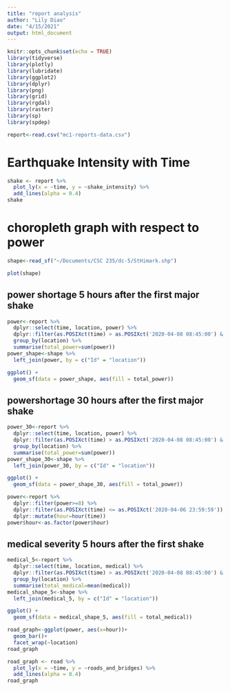 ```yaml
---
title: "report analysis"
author: "Lily Diao"
date: "4/15/2021"
output: html_document
---
```


```r
knitr::opts_chunk$set(echo = TRUE)
library(tidyverse)
library(plotly)
library(lubridate)
library(ggplot2)
library(dplyr)
library(png)
library(grid)
library(rgdal)
library(raster)
library(sp)
library(spdep)
```

```r
report<-read.csv("mc1-reports-data.csv")
```

# Earthquake Intensity with Time
```r
shake <- report %>%
  plot_ly(x = ~time, y = ~shake_intensity) %>%
  add_lines(alpha = 0.4) 
shake
```

# choropleth graph with respect to power
```r
shape<-read_sf("~/Documents/CSC 235/dc-5/StHimark.shp")
```

```r
plot(shape)
```

## power shortage 5 hours after the first major shake

```r
power<-report %>% 
  dplyr::select(time, location, power) %>% 
  dplyr::filter(as.POSIXct(time) > as.POSIXct('2020-04-08 08:45:00') & as.POSIXct(time) < as.POSIXct('2020-04-08 13:45:00') ) %>% 
  group_by(location) %>% 
  summarise(total_power=sum(power))
power_shape<-shape %>% 
  left_join(power, by = c("Id" = "location")) 
```

```r
ggplot() +
  geom_sf(data = power_shape, aes(fill = total_power)) 
```

## powershortage 30 hours after the first major shake
```r
power_30<-report %>% 
  dplyr::select(time, location, power) %>% 
  dplyr::filter(as.POSIXct(time) > as.POSIXct('2020-04-08 08:45:00') & as.POSIXct(time) < as.POSIXct('2020-04-09 14:45:00') ) %>% 
  group_by(location) %>% 
  summarise(total_power=sum(power))
power_shape_30<-shape %>% 
  left_join(power_30, by = c("Id" = "location")) 
```

```r
ggplot() +
  geom_sf(data = power_shape_30, aes(fill = total_power)) 
```

```r
power<-report %>% 
  dplyr::filter(power>=8) %>% 
  dplyr::filter(as.POSIXct(time) <= as.POSIXct('2020-04-06 23:59:59')) %>% 
  dplyr::mutate(hour=hour(time))
power$hour<-as.factor(power$hour)
```
  
## medical severity 5 hours after the first shake

```r
medical_5<-report %>% 
  dplyr::select(time, location, medical) %>% 
  dplyr::filter(as.POSIXct(time) > as.POSIXct('2020-04-08 08:45:00') & as.POSIXct(time) < as.POSIXct('2020-04-08 13:45:00') ) %>% 
  group_by(location) %>% 
  summarise(total_medical=mean(medical))
medical_shape_5<-shape %>% 
  left_join(medical_5, by = c("Id" = "location")) 
```

```r
ggplot() +
  geom_sf(data = medical_shape_5, aes(fill = total_medical)) 
```

```r
road_graph<-ggplot(power, aes(x=hour))+
  geom_bar()+
  facet_wrap(~location)
road_graph
```

```r
road_graph <- road %>%
  plot_ly(x = ~time, y = ~roads_and_bridges) %>%
  add_lines(alpha = 0.4) 
road_graph
```


